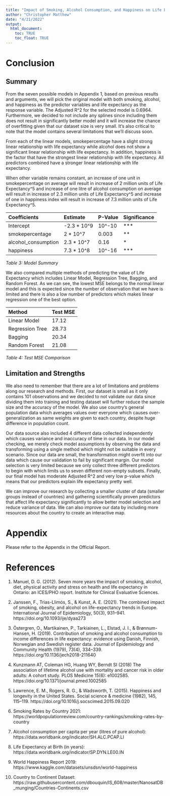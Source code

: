 ```yaml
---
title: "Impact of Smoking, Alcohol Consumption, and Happiness on Life Expectancy Trend in the World"
author: "Christopher Matthew"
date: "4/21/2022"
output: 
  html_document:
    toc: TRUE
    toc_float: TRUE
---
```


# Conclusion

## Summary

From the seven possible models in Appendix 1, based on previous results and arguments, we will pick the
original model with both smoking, alcohol, and happiness as the predictor variables and life expectancy as
the response variable. The Adjusted R^2 for the selected model is 0.6964. Furthermore, we decided to not include any splines since including them does not result in significantly better model and it will increase the chance of overfitting given that our dataset size is very small. It’s also critical to note that the model contains several limitations that we’ll discuss soon.

From each of the linear models, smokepercentage have a slight strong linear relationship with life expectancy while alcohol does not show a significant linear relationship with life expectancy. In addition, happiness is the factor that have the strongest linear relationship with life expectancy. All predictors combined have a stronger linear relationship with life expectancy. 

When other variable
remains constant, an increase of one unit in smokepercentage on average will result in increase
of 2 million units of Life Expectancy^5 and increase of one litre of alcohol consumption on
average will result in increase of 2.3 million units of Life Expectancy^5 and increase of one in happiness index will result in increase of 7.3 million units of Life Expectancy^5.

| Coefficients | Estimate | P-Value | Significance |
|:----|:----|:----|:----|
| Intercept | -2.3 * 10^9 | 10^-10 | *** |
| smokepercentage | 2 * 10^7 | 0.003 | ** |
| alcohol_consumption | 2.3 * 10^7 | 0.16 | * |
| happiness | 7.3 * 10^8 | 10^-16 | *** |
_Table 3: Model Summary_

We also compared multiple methods of predicting the value of Life Expectancy which includes Linear Model, Regression Tree, Bagging, and Random Forest. As we can see, the lowest MSE belongs to the normal linear model and this is expected since the number of observation that we have is limited and there is also a low number of predictors which makes linear regression one of the best option.

| Method | Test MSE 
|:----|:----
| Linear Model | 17.12
| Regression Tree | 28.73
| Bagging | 20.34
| Random Forest | 21.08
_Table 4: Test MSE Comparison_

## Limitation and Strengths

We also need to remember that there are a lot of limitations and problems along our research and
methods. First, our dataset is small as it only contains 101 observations and we decided to not validate our data since dividing them into training and testing dataset will further reduce the sample size and the accuracy of the model. We also use country’s general population data which averages values over everyone which causes over-generalization as same
weights are given to each country, despite huge difference in population count.

Our data source also included 4 different data collected independently which causes variance and
inaccuracy of time in our data. In our model checking, we merely check model assumptions by
observing the data and transforming using a single method which might not be suitable in every
scenario. Since our data are small, the transformation might overfit into our data which cause our
validation to fail by significant margin. Our model selection is very limited because we only
collect three different predictors to begin with which limits us to seven different non-empty
subsets. Finally, our final model has moderate Adjusted R^2 and very low p-value which means that our predictors explain life expectancy pretty well.

We can improve our research by collecting a smaller cluster of data (smaller groups instead of
countries) and gathering scientifically proven predictors that affect life expectancy significantly
to allow better model selection and reduce variance of data. We can also improve our data by including more resources about the country to create an interactive map.

\newpage

# Appendix

Please refer to the Appendix in the Official Report.

# References

1. Manuel, D. G. (2012). Seven more years the impact of smoking, alcohol, diet, physical
activity and stress on health and life expectancy in Ontario: an ICES/PHO report. Institute for
Clinical Evaluative Sciences.

2. Janssen, F., Trias-Llimós, S., & Kunst, A. E. (2021). The combined impact of smoking,
obesity, and alcohol on life-expectancy trends in Europe. International Journal of
Epidemiology, 50(3), 931–941. https://doi.org/10.1093/ije/dyaa273

3. Östergren, O., Martikainen, P., Tarkiainen, L., Elstad, J. I., & Brønnum-Hansen, H. (2019).
Contribution of smoking and alcohol consumption to income differences in life expectancy:
evidence using Danish, Finnish, Norwegian and Swedish register data. Journal of
Epidemiology and Community Health (1979), 73(4), 334–339. https://doi.org/10.1136/jech2018-211640

4. Kunzmann AT, Coleman HG, Huang WY, Berndt SI (2018) The association of lifetime
alcohol use with mortality and cancer risk in older adults: A cohort study. PLOS Medicine
15(6): e1002585. https://doi.org/10.1371/journal.pmed.1002585

5. Lawrence, E. M., Rogers, R. G., & Wadsworth, T. (2015). Happiness and longevity in the United States. Social science & medicine (1982), 145, 115–119. https://doi.org/10.1016/j.socscimed.2015.09.020

6. Smoking Rates by Country 2021:
https://worldpopulationreview.com/country-rankings/smoking-rates-by-country

7. Alcohol consumption per capita per year (litres of pure alcohol):
https://data.worldbank.org/indicator/SH.ALC.PCAP.LI

8. Life Expectancy at Birth (in years):
https://data.worldbank.org/indicator/SP.DYN.LE00.IN

9. World Happiness Report 2019:
https://www.kaggle.com/datasets/unsdsn/world-happiness

10. Country to Continent Dataset:
https://raw.githubusercontent.com/dbouquin/IS_608/master/NanosatDB_munging/Countries-Continents.csv